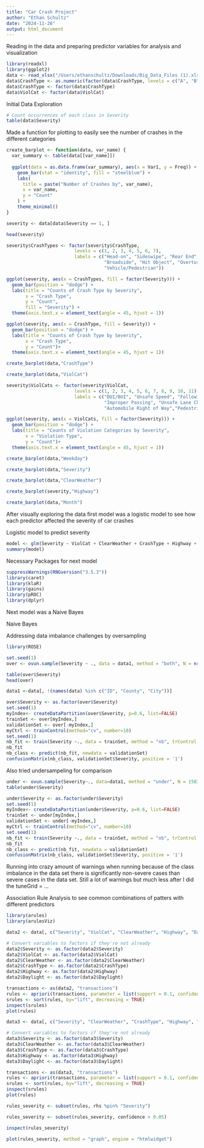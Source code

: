 ```yaml
---
title: "Car Crash Project"
author: "Ethan Schultz"
date: "2024-11-26"
output: html_document
---
```


Reading in the data and preparing predictor variables for analysis and visualization
```r
library(readxl)
library(ggplot2)
data <- read_xlsx("/Users/ethanschultz/Downloads/Big_Data_Files (1).xlsx", sheet = "Car Crash")
data$CrashType <- as.numeric(factor(data$CrashType, levels = c("A", "B", "C", "D", "E", "F", "G")))
data$CrashType <- factor(data$CrashType)
data$ViolCat <- factor(data$ViolCat)
```

Initial Data Exploration

```r
# Count occurrences of each class in Severity
table(data$Severity)

```

Made a function for plotting to easily see the number of crashes in the different categories

```r
create_barplot <- function(data, var_name) {
  var_summary <- table(data[[var_name]])
  
  ggplot(data = as.data.frame(var_summary), aes(x = Var1, y = Freq)) +
    geom_bar(stat = "identity", fill = "steelblue") +
    labs(
      title = paste("Number of Crashes by", var_name),
      x = var_name,
      y = "Count"
    ) +
    theme_minimal()
}
```

```r
severity <- data[data$Severity == 1, ]
```

```r
head(severity)
```


```r

severity$CrashTypes <- factor(severity$CrashType,
                         levels = c(1, 2, 3, 4, 5, 6, 7),
                         labels = c("Head-on", "Sideswipe", "Rear End", 
                                    "Broadside", "Hit Object", "Overturned", 
                                    "Vehicle/Pedestrian"))

ggplot(severity, aes(x = CrashTypes, fill = factor(Severity))) +
  geom_bar(position = "dodge") +
  labs(title = "Counts of Crash Type by Severity", 
       x = "Crash Type", 
       y = "Count", 
       fill = "Severity") +
  theme(axis.text.x = element_text(angle = 45, hjust = 1))

```

```r
ggplot(severity, aes(x = CrashType, fill = Severity)) +
  geom_bar(position = "dodge") +
  labs(title = "Counts of Crash Type by Severity", 
       x = "Crash Type", 
       y = "Count")+
  theme(axis.text.x = element_text(angle = 45, hjust = 1))
```

```r
create_barplot(data,"CrashType")
```

```r
create_barplot(data,"ViolCat")
```

```r

severity$ViolCats <- factor(severity$ViolCat,
                         levels = c(1, 2, 3, 4, 5, 6, 7, 8, 9, 10, 11),
                         labels = c("DUI/BUI", "Unsafe Speed", "Following too Closely", 
                                    "Improper Passing", "Unsafe Lane Chnage", "Improper Turning", 
                                    "Automobile Right of Way","Pedestrian Right of Way","Pedestrian Violation","Traffic Signals and Signs", "Fell Asleep"))

ggplot(severity, aes(x = ViolCats, fill = factor(Severity))) +
  geom_bar(position = "dodge") +
  labs(title = "Counts of Violation Categories by Severity", 
       x = "Violation Type", 
       y = "Count")+
  theme(axis.text.x = element_text(angle = 45, hjust = 1))
```


```r
create_barplot(data,"Weekday")
```

```r
create_barplot(data,"Severity")
```

```r
create_barplot(data,"ClearWeather")
```

```r
create_barplot(severity,"Highway")
```

```r
create_barplot(data,"Month")
```


After visually exploring the data first model was a logistic model to see how each predictor affected the severity of car crashes

Logistic model to predict severity
```r
model <- glm(Severity ~ ViolCat + ClearWeather + CrashType + Highway + Daylight + Highway*CrashType ,family = binomial ,data=data)
summary(model)
```


Necessary Packages for next model
```r
suppressWarnings(RNGversion("3.5.3"))
library(caret)
library(klaR)
library(gains)
library(pROC)
library(dplyr)
```


Next model was a Naive Bayes

Naive Bayes

Addressing data imbalance challenges by oversampling
```r
library(ROSE)

set.seed(1)
over <- ovun.sample(Severity ~ ., data = data1, method = "both", N = nrow(data1))$data

table(over$Severity)
head(over)

```

```r
data1 <-data[, !(names(data) %in% c("ID", "County", "City"))]

over$Severity <- as.factor(over$Severity)
set.seed(1)
myIndex<- createDataPartition(over$Severity, p=0.6, list=FALSE)
trainSet <- over[myIndex,]
validationSet <- over[-myIndex,]
myCtrl <- trainControl(method="cv", number=10)
set.seed(1)
nb_fit <- train(Severity ~., data = trainSet, method = "nb", trControl = myCtrl, tuneGrid = data.frame(fL = 0, usekernel = FALSE, adjust = 1))
nb_fit
nb_class <- predict(nb_fit, newdata = validationSet)
confusionMatrix(nb_class, validationSet$Severity, positive = '1')
```


Also tried undersampeling for comparison
```r
under <- ovun.sample(Severity~., data=data1, method = "under", N = 15836)$data
table(under$Severity)
```

```r

under$Severity <- as.factor(under$Severity)
set.seed(1)
myIndex<- createDataPartition(under$Severity, p=0.6, list=FALSE)
trainSet <- under[myIndex,]
validationSet <- under[-myIndex,]
myCtrl <- trainControl(method="cv", number=10)
set.seed(1)
nb_fit <- train(Severity ~., data = trainSet, method = "nb", trControl = myCtrl, tuneGrid = data.frame(fL = 0, usekernel = FALSE, adjust = 1))
nb_fit
nb_class <- predict(nb_fit, newdata = validationSet)
confusionMatrix(nb_class, validationSet$Severity, positive = '1')
```

Running into crazy amount of warnings when running because of the class imbalance in the data set there is significantly non-severe cases than severe cases in the data set. Still a lot of warnings but much less after I did the tuneGrid = ...




Association Rule Analysis to see common combinations of patters with different predictors
```r
library(arules)
library(arulesViz)

data2 <- data[, c("Severity", "ViolCat", "ClearWeather", "Highway", "Daylight")]

# Convert variables to factors if they're not already
data2$Severity <- as.factor(data2$Severity)
data2$ViolCat <- as.factor(data2$ViolCat)
data2$ClearWeather <- as.factor(data2$ClearWeather)
data2$CrashType <- as.factor(data2$CrashType)
data2$Highway <- as.factor(data2$Highway)
data2$Daylight <- as.factor(data2$Daylight)

transactions <- as(data2, "transactions")
rules <- apriori(transactions, parameter = list(support = 0.1, confidence = 0.5, minlen = 2))
srules <- sort(rules, by="lift", decreasing = TRUE)
inspect(srules)
plot(rules)
```


```r
data3 <- data[, c("Severity", "ClearWeather", "CrashType", "Highway", "Daylight")]

# Convert variables to factors if they're not already
data3$Severity <- as.factor(data3$Severity)
data3$ClearWeather <- as.factor(data3$ClearWeather)
data3$CrashType <- as.factor(data3$CrashType)
data3$Highway <- as.factor(data3$Highway)
data3$Daylight <- as.factor(data3$Daylight)

transactions <- as(data3, "transactions")
rules <- apriori(transactions, parameter = list(support = 0.1, confidence = 0.05, minlen = 2))
srules <- sort(rules, by="lift", decreasing = TRUE)
inspect(srules)
plot(rules)

rules_severity <- subset(rules, rhs %pin% "Severity")

rules_severity <- subset(rules_severity, confidence > 0.05)

inspect(rules_severity)

plot(rules_severity, method = "graph", engine = "htmlwidget")

```

